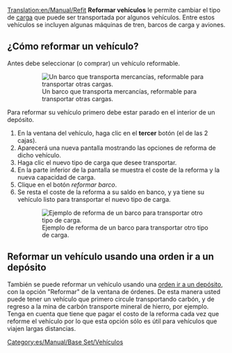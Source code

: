 [[Translation:en/Manual/Refit]]
{{es/Manual/Tutorial}}
'''Reformar vehículos''' le permite cambiar el tipo de [[es/Manual/Carga|carga]] que puede ser transportada por algunos vehículos. Entre estos vehículos se incluyen algunas máquinas de tren, barcos de carga y aviones.

== ¿Cómo reformar un vehículo? ==
Antes debe seleccionar (o comprar) un vehículo reformable.
:[[File:es/Manual/Refitable ship.png|none|frame|Un barco que transporta mercancías, reformable para transportar otras cargas.]]

Para reformar su vehículo primero debe estar parado en el interior de un depósito.
#En la ventana del vehículo, haga clic en el '''tercer''' botón (el de las 2 cajas).
#Aparecerá una nueva pantalla mostrando las opciones de reforma de dicho vehículo.
#Haga clic el nuevo tipo de carga que desee transportar.
#En la parte inferior de la pantalla se muestra el coste de la reforma y la nueva capacidad de carga.
#Clique en el botón ''reformar barco''.
#Se resta el coste de la reforma a su saldo en banco, y ya tiene su vehículo listo para transportar el nuevo tipo de carga.
:[[File:es/Manual/Refit ship.png|none|frame|Ejemplo de reforma de un barco para transportar otro tipo de carga.]]

==Reformar un vehículo usando una orden ir a un depósito==
También se puede reformar un vehículo usando una [[es/Archive/Manual/Settings/Permitir órdenes de ir al depósito|orden ir a un depósito]], con la opción "Reformar" de la ventana de órdenes. De esta manera usted puede tener un vehículo que primero circule transportando carbón, y de regreso a la mina de carbón transporte mineral de hierro, por ejemplo. Tenga en cuenta que tiene que pagar el costo de la reforma cada vez que reforme el vehículo por lo que esta opción sólo es útil para vehículos que viajen largas distancias.

[[Category:es/Manual/Base Set/Vehículos]]